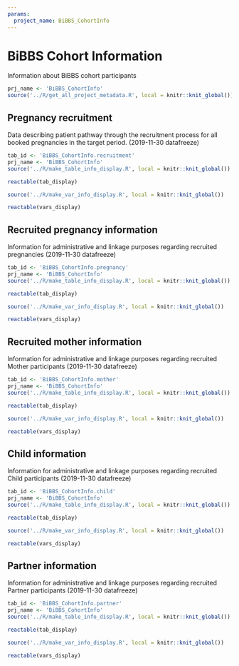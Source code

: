 ```yaml
---
params:
  project_name: BiBBS_CohortInfo
---
```




# BiBBS Cohort Information {#BiBBS_CohortInfo}


Information about BiBBS cohort participants



```r
prj_name <- 'BiBBS_CohortInfo'
source('../R/get_all_project_metadata.R', local = knitr::knit_global())
```
## Pregnancy recruitment {#BiBBS_CohortInfo.recruitment}


Data describing patient pathway through the recruitment process for all booked pregnancies in the target period. (2019-11-30 datafreeze)



```r
tab_id <- 'BiBBS_CohortInfo.recruitment'
prj_name <- 'BiBBS_CohortInfo'
source('../R/make_table_info_display.R', local = knitr::knit_global())
```



```r
reactable(tab_display)
```



```r
source('../R/make_var_info_display.R', local = knitr::knit_global())
```



```r
reactable(vars_display)
```



## Recruited pregnancy information {#BiBBS_CohortInfo.pregnancy}


Information for administrative and linkage purposes regarding recruited pregnancies (2019-11-30 datafreeze)



```r
tab_id <- 'BiBBS_CohortInfo.pregnancy'
prj_name <- 'BiBBS_CohortInfo'
source('../R/make_table_info_display.R', local = knitr::knit_global())
```



```r
reactable(tab_display)
```



```r
source('../R/make_var_info_display.R', local = knitr::knit_global())
```



```r
reactable(vars_display)
```



## Recruited mother information {#BiBBS_CohortInfo.mother}


Information for administrative and linkage purposes regarding recruited Mother participants (2019-11-30 datafreeze)



```r
tab_id <- 'BiBBS_CohortInfo.mother'
prj_name <- 'BiBBS_CohortInfo'
source('../R/make_table_info_display.R', local = knitr::knit_global())
```



```r
reactable(tab_display)
```



```r
source('../R/make_var_info_display.R', local = knitr::knit_global())
```



```r
reactable(vars_display)
```



## Child information {#BiBBS_CohortInfo.child}


Information for administrative and linkage purposes regarding recruited Child participants (2019-11-30 datafreeze)



```r
tab_id <- 'BiBBS_CohortInfo.child'
prj_name <- 'BiBBS_CohortInfo'
source('../R/make_table_info_display.R', local = knitr::knit_global())
```



```r
reactable(tab_display)
```



```r
source('../R/make_var_info_display.R', local = knitr::knit_global())
```



```r
reactable(vars_display)
```



## Partner information {#BiBBS_CohortInfo.partner}


Information for administrative and linkage purposes regarding recruited Partner participants (2019-11-30 datafreeze)



```r
tab_id <- 'BiBBS_CohortInfo.partner'
prj_name <- 'BiBBS_CohortInfo'
source('../R/make_table_info_display.R', local = knitr::knit_global())
```



```r
reactable(tab_display)
```



```r
source('../R/make_var_info_display.R', local = knitr::knit_global())
```



```r
reactable(vars_display)
```



